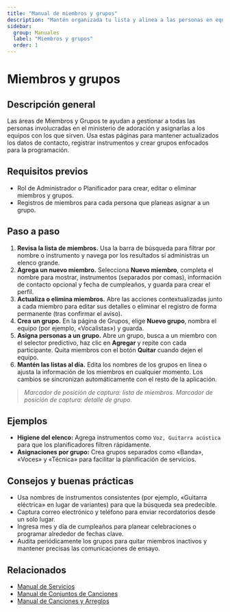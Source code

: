```yaml
---
title: "Manual de miembros y grupos"
description: "Mantén organizada tu lista y alinea a las personas en equipos de servicio."
sidebar:
  group: Manuales
  label: "Miembros y grupos"
  order: 1
---
```


# Miembros y grupos

## Descripción general
Las áreas de Miembros y Grupos te ayudan a gestionar a todas las personas involucradas en el ministerio de adoración y asignarlas a los equipos con los que sirven. Usa estas páginas para mantener actualizados los datos de contacto, registrar instrumentos y crear grupos enfocados para la programación.

## Requisitos previos
- Rol de Administrador o Planificador para crear, editar o eliminar miembros y grupos.
- Registros de miembros para cada persona que planeas asignar a un grupo.

## Paso a paso
1. **Revisa la lista de miembros.** Usa la barra de búsqueda para filtrar por nombre o instrumento y navega por los resultados si administras un elenco grande.
2. **Agrega un nuevo miembro.** Selecciona **Nuevo miembro**, completa el nombre para mostrar, instrumentos (separados por comas), información de contacto opcional y fecha de cumpleaños, y guarda para crear el perfil.
3. **Actualiza o elimina miembros.** Abre las acciones contextualizadas junto a cada miembro para editar sus detalles o eliminar el registro de forma permanente (tras confirmar el aviso).
4. **Crea un grupo.** En la página de Grupos, elige **Nuevo grupo**, nombra el equipo (por ejemplo, «Vocalistas») y guarda.
5. **Asigna personas a un grupo.** Abre un grupo, busca a un miembro con el selector predictivo, haz clic en **Agregar** y repite con cada participante. Quita miembros con el botón **Quitar** cuando dejen el equipo.
6. **Mantén las listas al día.** Edita los nombres de los grupos en línea o ajusta la información de los miembros en cualquier momento. Los cambios se sincronizan automáticamente con el resto de la aplicación.

> _Marcador de posición de captura: lista de miembros._
> _Marcador de posición de captura: detalle de grupo._

## Ejemplos
- **Higiene del elenco:** Agrega instrumentos como `Voz, Guitarra acústica` para que los planificadores filtren rápidamente.
- **Asignaciones por grupo:** Crea grupos separados como «Banda», «Voces» y «Técnica» para facilitar la planificación de servicios.

## Consejos y buenas prácticas
- Usa nombres de instrumentos consistentes (por ejemplo, «Guitarra eléctrica» en lugar de variantes) para que la búsqueda sea predecible.
- Captura correo electrónico y teléfono para enviar recordatorios desde un solo lugar.
- Ingresa mes y día de cumpleaños para planear celebraciones o programar alrededor de fechas clave.
- Audita periódicamente los grupos para quitar miembros inactivos y mantener precisas las comunicaciones de ensayo.

## Relacionados
- [Manual de Servicios](./servicios)
- [Manual de Conjuntos de Canciones](./conjuntos-de-canciones)
- [Manual de Canciones y Arreglos](./canciones-y-arreglos)
